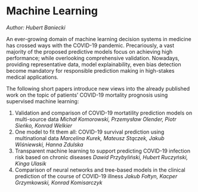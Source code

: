 # Machine Learning

*Author: Hubert Baniecki*

An ever-growing domain of machine learning decision systems in medicine has crossed ways with the COVID-19 pandemic. Precariously, a vast majority of the proposed predictive models focus on achieving high performance; while overlooking comprehensive validation. Nowadays, providing representative data, model explainability, even bias detection become mandatory for responsible prediction making in high-stakes medical applications.

The following short papers introduce new views into the already published work on the topic of patients' COVID-19 mortality prognosis using supervised machine learning:

1. Validation and comparison of COVID-19 mortatility prediction models on multi-source data *Michał Komorowski, Przemysław Olender, Piotr Sieńko, Konrad Welkier*
2. One model to fit them all: COVID-19 survival prediction using multinational data *Marcelina Kurek, Mateusz Stączek, Jakub Wiśniewski, Hanna Zdulska*
3. Transparent machine learning to support predicting COVID-19 infection risk based on chronic diseases *Dawid Przybyliński, Hubert Ruczyński, Kinga Ulasik*
4. Comparison of neural networks and tree-based models in the clinical prediction of the course of COVID-19 illness *Jakub Fołtyn, Kacper Grzymkowski, Konrad Komisarczyk*
